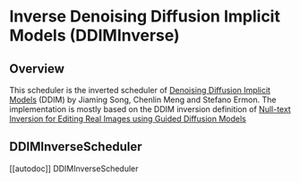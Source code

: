 <!--Copyright 2023 The HuggingFace Team. All rights reserved.

Licensed under the Apache License, Version 2.0 (the "License"); you may not use this file except in compliance with
the License. You may obtain a copy of the License at

http://www.apache.org/licenses/LICENSE-2.0

Unless required by applicable law or agreed to in writing, software distributed under the License is distributed on
an "AS IS" BASIS, WITHOUT WARRANTIES OR CONDITIONS OF ANY KIND, either express or implied. See the License for the
specific language governing permissions and limitations under the License.
-->

# Inverse Denoising Diffusion Implicit Models (DDIMInverse)

## Overview

This scheduler is the inverted scheduler of [Denoising Diffusion Implicit Models](https://arxiv.org/abs/2010.02502) (DDIM) by Jiaming Song, Chenlin Meng and Stefano Ermon.
The implementation is mostly based on the DDIM inversion definition of [Null-text Inversion for Editing Real Images using Guided Diffusion Models](https://arxiv.org/pdf/2211.09794.pdf)

## DDIMInverseScheduler
[[autodoc]] DDIMInverseScheduler
